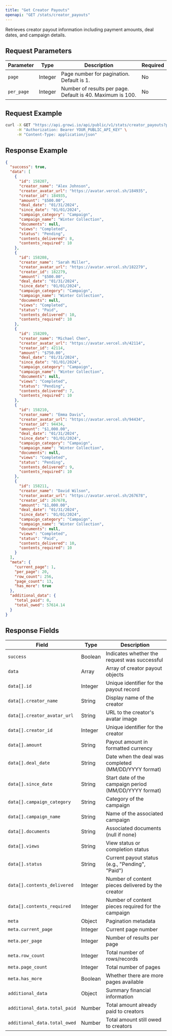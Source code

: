```yaml
---
title: "Get Creator Payouts"
openapi: "GET /stats/creator_payouts"
---
```


Retrieves creator payout information including payment amounts, deal dates, and campaign details.

## Request Parameters

| Parameter  | Type    | Description                                                | Required |
| ---------- | ------- | ---------------------------------------------------------- | -------- |
| `page`     | Integer | Page number for pagination. Default is 1.                  | No       |
| `per_page` | Integer | Number of results per page. Default is 40. Maximum is 100. | No       |

## Request Example

```bash
curl -X GET "https://api.growi.io/api/public/v1/stats/creator_payouts?page=1&per_page=20" \
     -H "Authorization: Bearer YOUR_PUBLIC_API_KEY" \
     -H "Content-Type: application/json"
```

## Response Example

```json
{
  "success": true,
  "data": [
    {
      "id": 158207,
      "creator_name": "Alex Johnson",
      "creator_avatar_url": "https://avatar.vercel.sh/184935",
      "creator_id": 184935,
      "amount": "$500.00",
      "deal_date": "01/31/2024",
      "since_date": "01/01/2024",
      "campaign_category": "Campaign",
      "campaign_name": "Winter Collection",
      "documents": null,
      "views": "Completed",
      "status": "Pending",
      "contents_delivered": 8,
      "contents_required": 10
    },
    {
      "id": 158208,
      "creator_name": "Sarah Miller",
      "creator_avatar_url": "https://avatar.vercel.sh/182279",
      "creator_id": 182279,
      "amount": "$500.00",
      "deal_date": "01/31/2024",
      "since_date": "01/01/2024",
      "campaign_category": "Campaign",
      "campaign_name": "Winter Collection",
      "documents": null,
      "views": "Completed",
      "status": "Paid",
      "contents_delivered": 10,
      "contents_required": 10
    },
    {
      "id": 158209,
      "creator_name": "Michael Chen",
      "creator_avatar_url": "https://avatar.vercel.sh/42114",
      "creator_id": 42114,
      "amount": "$750.00",
      "deal_date": "01/31/2024",
      "since_date": "01/01/2024",
      "campaign_category": "Campaign",
      "campaign_name": "Winter Collection",
      "documents": null,
      "views": "Completed",
      "status": "Pending",
      "contents_delivered": 7,
      "contents_required": 10
    },
    {
      "id": 158210,
      "creator_name": "Emma Davis",
      "creator_avatar_url": "https://avatar.vercel.sh/94434",
      "creator_id": 94434,
      "amount": "$1,000.00",
      "deal_date": "01/31/2024",
      "since_date": "01/01/2024",
      "campaign_category": "Campaign",
      "campaign_name": "Winter Collection",
      "documents": null,
      "views": "Completed",
      "status": "Pending",
      "contents_delivered": 9,
      "contents_required": 10
    },
    {
      "id": 158211,
      "creator_name": "David Wilson",
      "creator_avatar_url": "https://avatar.vercel.sh/267678",
      "creator_id": 267678,
      "amount": "$1,000.00",
      "deal_date": "01/31/2024",
      "since_date": "01/01/2024",
      "campaign_category": "Campaign",
      "campaign_name": "Winter Collection",
      "documents": null,
      "views": "Completed",
      "status": "Paid",
      "contents_delivered": 10,
      "contents_required": 10
    }
  ],
  "meta": {
    "current_page": 1,
    "per_page": 20,
    "row_count": 256,
    "page_count": 13,
    "has_more": true
  },
  "additional_data": {
    "total_paid": 0,
    "total_owed": 57614.14
  }
}
```

## Response Fields

| Field                        | Type    | Description                                           |
| ---------------------------- | ------- | ----------------------------------------------------- |
| `success`                    | Boolean | Indicates whether the request was successful          |
| `data`                       | Array   | Array of creator payout objects                       |
| `data[].id`                  | Integer | Unique identifier for the payout record               |
| `data[].creator_name`        | String  | Display name of the creator                           |
| `data[].creator_avatar_url`  | String  | URL to the creator's avatar image                     |
| `data[].creator_id`          | Integer | Unique identifier for the creator                     |
| `data[].amount`              | String  | Payout amount in formatted currency                   |
| `data[].deal_date`           | String  | Date when the deal was completed (MM/DD/YYYY format)  |
| `data[].since_date`          | String  | Start date of the campaign period (MM/DD/YYYY format) |
| `data[].campaign_category`   | String  | Category of the campaign                              |
| `data[].campaign_name`       | String  | Name of the associated campaign                       |
| `data[].documents`           | String  | Associated documents (null if none)                   |
| `data[].views`               | String  | View status or completion status                      |
| `data[].status`              | String  | Current payout status (e.g., "Pending", "Paid")       |
| `data[].contents_delivered`  | Integer | Number of content pieces delivered by the creator     |
| `data[].contents_required`   | Integer | Number of content pieces required for the campaign    |
| `meta`                       | Object  | Pagination metadata                                   |
| `meta.current_page`          | Integer | Current page number                                   |
| `meta.per_page`              | Integer | Number of results per page                            |
| `meta.row_count`             | Integer | Total number of rows/records                          |
| `meta.page_count`            | Integer | Total number of pages                                 |
| `meta.has_more`              | Boolean | Whether there are more pages available                |
| `additional_data`            | Object  | Summary financial information                         |
| `additional_data.total_paid` | Number  | Total amount already paid to creators                 |
| `additional_data.total_owed` | Number  | Total amount still owed to creators                   |
